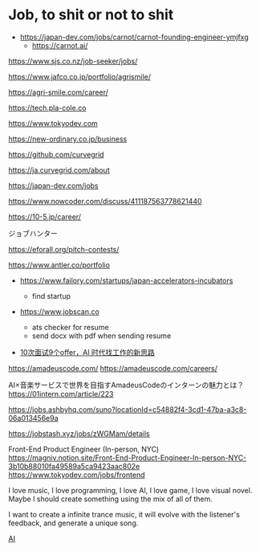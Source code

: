 # Job, to shit or not to shit

- https://japan-dev.com/jobs/carnot/carnot-founding-engineer-ymjfxg
  - https://carnot.ai/


https://www.sjs.co.nz/job-seeker/jobs/

https://www.jafco.co.jp/portfolio/agrismile/

https://agri-smile.com/career/

https://tech.pla-cole.co

https://www.tokyodev.com

https://new-ordinary.co.jp/business

https://github.com/curvegrid

https://ja.curvegrid.com/about

https://japan-dev.com/jobs

https://www.nowcoder.com/discuss/411187563778621440

https://10-5.jp/career/

ジョブハンター

https://eforall.org/pitch-contests/

https://www.antler.co/portfolio

- https://www.failory.com/startups/japan-accelerators-incubators
  - find startup

- https://www.jobscan.co
  - ats checker for resume
  - send docx with pdf when sending resume

- [10次面试9个offer，AI 时代找工作的新思路](https://youtu.be/5UqL94DZebk)


https://amadeuscode.com/
https://amadeuscode.com/careers/

AI×音楽サービスで世界を目指すAmadeusCodeのインターンの魅力とは？
https://01intern.com/article/223

https://jobs.ashbyhq.com/suno?locationId=c54882f4-3cd1-47ba-a3c8-06a013456e9a

https://jobstash.xyz/jobs/zWGMam/details

Front-End Product Engineer (In-person, NYC)
https://magniv.notion.site/Front-End-Product-Engineer-In-person-NYC-3b10b88010fa49589a5ca9423aac802e
https://www.tokyodev.com/jobs/frontend

I love music, I love programming, I love AI, I love game, I love visual novel. Maybe I should create something using the mix of all of them.

I want to create a infinite trance music, it will evolve with the listener's feedback, and generate a unique song.

[AI](../2area/ai.mdx)
